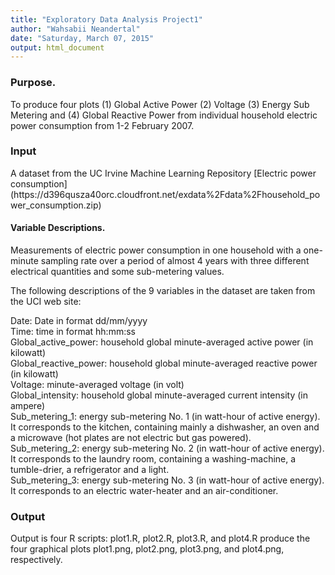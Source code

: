 ```yaml
---
title: "Exploratory Data Analysis Project1"
author: "Wahsabii Neandertal"
date: "Saturday, March 07, 2015"
output: html_document
---
```

### Purpose.
To produce four plots (1) Global Active Power (2) Voltage (3) Energy Sub Metering and (4) Global Reactive Power from individual household electric power consumption from 1-2 February 2007. 

### Input  
A dataset from the UC Irvine Machine Learning Repository
[Electric power consumption] (https://d396qusza40orc.cloudfront.net/exdata%2Fdata%2Fhousehold_power_consumption.zip) 


#### Variable Descriptions.
Measurements of electric power consumption in one household with a one-minute sampling rate over a period of almost 4 years with three different electrical quantities and some sub-metering values.

The following descriptions of the 9 variables in the dataset are taken from the UCI web site:

Date: Date in format dd/mm/yyyy  
Time: time in format hh:mm:ss  
Global_active_power: household global minute-averaged active power (in kilowatt)  
Global_reactive_power: household global minute-averaged reactive power (in kilowatt)  
Voltage: minute-averaged voltage (in volt)  
Global_intensity: household global minute-averaged current intensity (in ampere)  
Sub_metering_1: energy sub-metering No. 1 (in watt-hour of active energy). It corresponds to the kitchen, containing mainly a dishwasher, an oven and a microwave (hot plates are not electric but gas powered).  
Sub_metering_2: energy sub-metering No. 2 (in watt-hour of active energy). It corresponds to the laundry room, containing a washing-machine, a tumble-drier, a refrigerator and a light.  
Sub_metering_3: energy sub-metering No. 3 (in watt-hour of active energy). It corresponds to an electric water-heater and an air-conditioner.  

### Output
Output is four R scripts: plot1.R, plot2.R, plot3.R, and plot4.R produce the four graphical plots plot1.png, plot2.png, plot3.png, and plot4.png, respectively. 

```r

```







